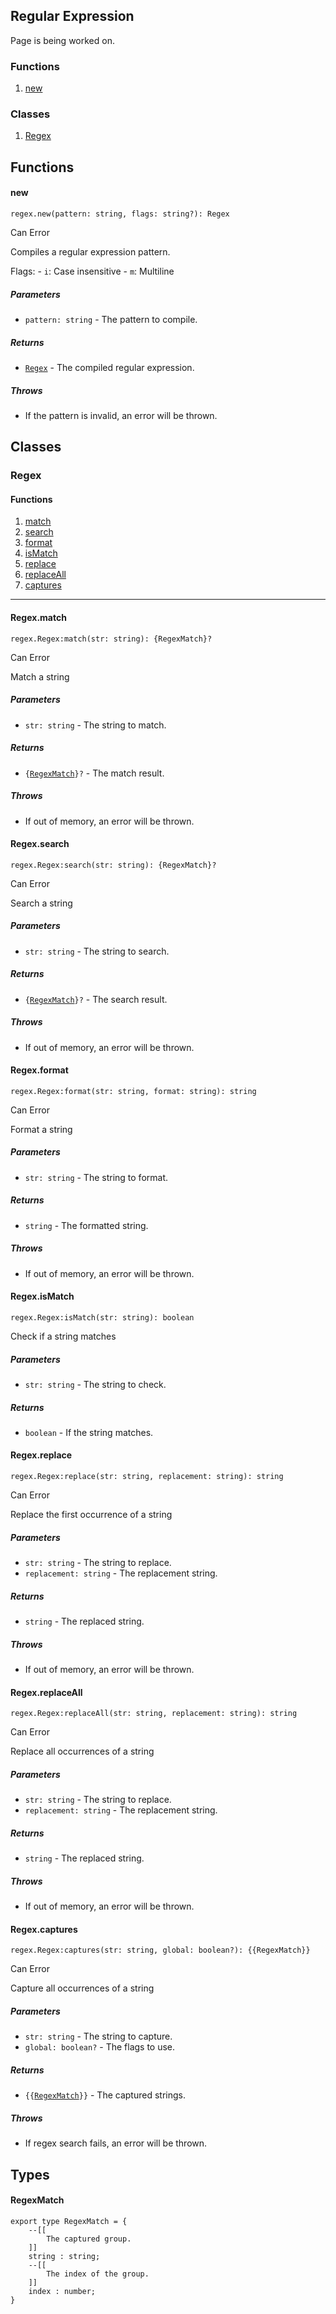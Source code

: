 ## Regular Expression


<Callout type="info" emoji="ℹ️">Page is being worked on.</Callout>

### Functions
1. [new](#new)

### Classes
1. [Regex](#regex)

## Functions
#### new
```luau
regex.new(pattern: string, flags: string?): Regex
```
<Callout type="warning" emoji="️⚠️">Can Error</Callout>

Compiles a regular expression pattern.

Flags:
    - `i`: Case insensitive
    - `m`: Multiline

##### Parameters
- `pattern: string` - The pattern to compile.
##### Returns
- [`Regex`](#regex) - The compiled regular expression.
##### Throws
- If the pattern is invalid, an error will be thrown.

## Classes
### Regex
#### Functions
1. [match](#regexmatch)
2. [search](#regexsearch)
3. [format](#regexformat)
4. [isMatch](#regexismatch)
5. [replace](#regexreplace)
6. [replaceAll](#regexreplaceall)
7. [captures](#regexcaptures)

---
#### Regex.match
```luau
regex.Regex:match(str: string): {RegexMatch}?
```
<Callout type="warning" emoji="️⚠️">Can Error</Callout>

Match a string
##### Parameters
- `str: string` - The string to match.
##### Returns
- `{`[`RegexMatch`](#regexmatch-1)`}?` - The match result.
##### Throws
- If out of memory, an error will be thrown.

#### Regex.search
```luau
regex.Regex:search(str: string): {RegexMatch}?
```
<Callout type="warning" emoji="️⚠️">Can Error</Callout>

Search a string
##### Parameters
- `str: string` - The string to search.
##### Returns
- `{`[`RegexMatch`](#regexmatch-1)`}?` - The search result.
##### Throws
- If out of memory, an error will be thrown.

#### Regex.format
```luau
regex.Regex:format(str: string, format: string): string
```
<Callout type="warning" emoji="️⚠️">Can Error</Callout>

Format a string
##### Parameters
- `str: string` - The string to format.
##### Returns
- `string` - The formatted string.
##### Throws
- If out of memory, an error will be thrown.

#### Regex.isMatch
```luau
regex.Regex:isMatch(str: string): boolean
```
Check if a string matches
##### Parameters
- `str: string` - The string to check.
##### Returns
- `boolean` - If the string matches.

#### Regex.replace
```luau
regex.Regex:replace(str: string, replacement: string): string
```
<Callout type="warning" emoji="️⚠️">Can Error</Callout>

Replace the first occurrence of a string
##### Parameters
- `str: string` - The string to replace.
- `replacement: string` - The replacement string.
##### Returns
- `string` - The replaced string.
##### Throws
- If out of memory, an error will be thrown.

#### Regex.replaceAll
```luau
regex.Regex:replaceAll(str: string, replacement: string): string
```
<Callout type="warning" emoji="️⚠️">Can Error</Callout>

Replace all occurrences of a string
##### Parameters
- `str: string` - The string to replace.
- `replacement: string` - The replacement string.
##### Returns
- `string` - The replaced string.
##### Throws
- If out of memory, an error will be thrown.

#### Regex.captures
```luau
regex.Regex:captures(str: string, global: boolean?): {{RegexMatch}}
```
<Callout type="warning" emoji="️⚠️">Can Error</Callout>

Capture all occurrences of a string

##### Parameters
- `str: string` - The string to capture.
- `global: boolean?` - The flags to use.
##### Returns
- `{{`[`RegexMatch`](#regexmatch-1)`}}` - The captured strings.
##### Throws
- If regex search fails, an error will be thrown.

## Types

#### RegexMatch
```luau copy
export type RegexMatch = {
    --[[
        The captured group.
    ]]
    string : string;
    --[[
        The index of the group.
    ]]
    index : number;
}
```